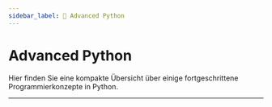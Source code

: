 ```yaml
---
sidebar_label: 🐍 Advanced Python
---
```


# Advanced Python
Hier finden Sie eine kompakte Übersicht über einige fortgeschrittene Programmierkonzepte in Python.

---
